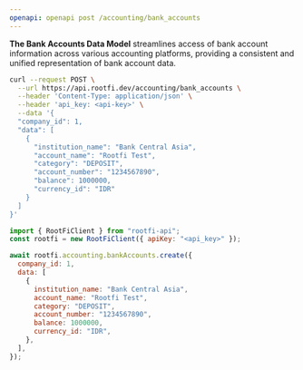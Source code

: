 ```yaml
---
openapi: openapi post /accounting/bank_accounts
---
```


**The Bank Accounts Data Model** streamlines access of bank account information across various accounting platforms, providing a consistent and unified representation of bank account data.

<RequestExample>

```bash cURL
curl --request POST \
  --url https://api.rootfi.dev/accounting/bank_accounts \
  --header 'Content-Type: application/json' \
  --header 'api_key: <api-key>' \
  --data '{
  "company_id": 1,
  "data": [
    {
      "institution_name": "Bank Central Asia",
      "account_name": "Rootfi Test",
      "category": "DEPOSIT",
      "account_number": "1234567890",
      "balance": 1000000,
      "currency_id": "IDR"
    }
  ]
}'
```

```javascript NodeJS
import { RootFiClient } from "rootfi-api";
const rootfi = new RootFiClient({ apiKey: "<api_key>" });

await rootfi.accounting.bankAccounts.create({
  company_id: 1,
  data: [
    {
      institution_name: "Bank Central Asia",
      account_name: "Rootfi Test",
      category: "DEPOSIT",
      account_number: "1234567890",
      balance: 1000000,
      currency_id: "IDR",
    },
  ],
});
```

</RequestExample>
